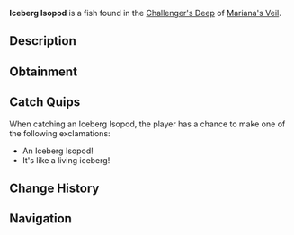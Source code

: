 {{FishInfobox
|image          = Iceberg Isopod.png
|rarity         = Rare
|sea            = First Sea
|location       = [[Challenger's Deep]]
|sublocation    = 
|sources        = Fishing Rod
|radar_location = 
|xp             = 350
|weather        = Windy
|time           = Night
|season         = Winter
|bait           = Minnow
|base_weight    = 24
|base_value     = 400
|weight_range   = 14.5
|base_chance    = 15
|base_resil     = 50
}}
'''Iceberg Isopod''' is a {{Rarity|Rare}} fish found in the [[Challenger's Deep]] of [[Mariana's Veil]].

== Description ==
{{Description|An armored isopod that thrives in the freezing depths.|Bestiary Entry}}

== Obtainment ==
{{Description|Found near underwater ice formations in the dark, especially during windy weather.|Bestiary Hint}}
{{Fish Availability|
Mariana's Veil/Challenger's Deep
|top_rods      = 
Rapid Rod\312100.52\314638.7;
Leviathan's Fang Rod\299882.83\267306.39;
Firefly Rod\299288.67\301427.6;
Trident Rod\293517.24\261242.26;
Fast Rod\292162.91\294101.59;
Long Rod\241460.04\255717.22;
Brick Built Rod\238082.29\252140.03;
Frog Rod\271070.97\272792.94;
Plastic Rod\257373.53\259567.88;
Free Spirit Rod\280611.66\252940.99;
No-Life Rod\239840.61\220863.96;
Seraphic Rod\219751.7\202075.21;
Challenger's Rod\218537.2\194356.26;
Ethereal Prism Rod\217813.22\197478.34;
Rod Of The Forgotten Fang\216890.24\193383.15;
Zeus Rod\210529.54\186712.95;
Rod Of The Exalted One\209816.35\186937.64;
Rod Of The Depths\207330.17\184308.04;
Blazebringer Rod\205249.02\189649.68;
Verdant Shear Rod\205217.35\189583.18;
Volcanic Rod\196743.62\179850.8;
Depthseeker Rod\196102.81\179265;
Avalanche Rod\175170.24\169487.38;
Steady Rod\90116.88\79613.28
|recommended   = Trident Rod
}}

== Catch Quips ==
When catching an Iceberg Isopod, the player has a chance to make one of the following exclamations:
* An Iceberg Isopod!
* It's like a living iceberg!

== Change History ==
{{Change History|{{subst:Current Version}}}}

== Navigation ==
{{Fish Navbox|Challenger's Deep}}